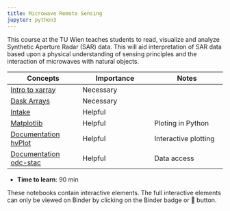 ```yaml
---
title: Microwave Remote Sensing
jupyter: python3
---
```



This course at the TU Wien teaches students to read, visualize and analyze
Synthetic Aperture Radar (SAR) data. This will aid interpretation of SAR data
based upon a physical understanding of sensing principles and the interaction of
microwaves with natural objects.

| Concepts | Importance | Notes |
|---|---|---|
| [Intro to xarray](https://foundations.projectpythia.org/core/xarray/xarray-intro.html) | Necessary | |
| [Dask Arrays](https://foundations.projectpythia.org/core/xarray/dask-arrays-xarray.html)| Necessary| |
| [Intake](https://projectpythia.org/intake-cookbook/README.html)|Helpful| |
| [Matplotlib](https://foundations.projectpythia.org/core/matplotlib.html)|Helpful|Ploting in Python|
| [Documentation hvPlot](https://hvplot.holoviz.org/)|Helpful|Interactive plotting|
| [Documentation odc-stac](https://odc-stac.readthedocs.io/en/latest/)|Helpful|Data access|

- **Time to learn**: 90 min

::: {.callout-note}
These notebooks contain interactive elements. The full interactive elements can
only be viewed on Binder by clicking on the Binder badge or 🚀 button.
:::
